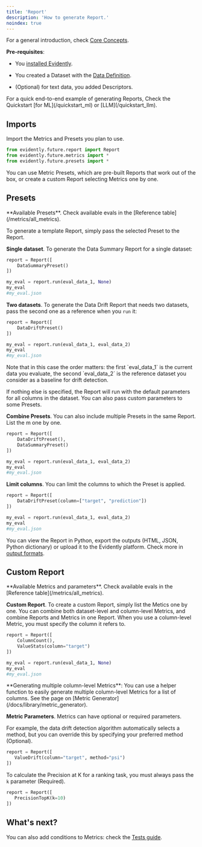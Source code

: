 ```yaml
---
title: 'Report'
description: 'How to generate Report.'
noindex: true
---
```


For a general introduction, check [Core Concepts](/docs/library/overview).

**Pre-requisites**:

* You [installed Evidently](/docs/setup/installation).

* You created a Dataset with the [Data Definition](/docs/library/data_definition).

* (Optional) for text data, you added Descriptors.

<Note>
  For a quick end-to-end example of generating Reports, Check the Quickstart [for ML](/quickstart_ml) or [LLM](/quickstart_llm).
</Note>

## Imports

Import the Metrics and Presets you plan to use.

```python
from evidently.future.report import Report
from evidently.future.metrics import *
from evidently.future.presets import *
```

You can use Metric Presets, which are pre-built Reports that work out of the box, or create a custom Report selecting Metrics one by one.

## Presets

<Tip>
  **Available Presets**. Check available evals in the [Reference table](/metrics/all_metrics).
</Tip>

To generate a template Report, simply pass the selected Preset to the Report.

**Single dataset**. To generate the Data Summary Report for a single dataset:

```python
report = Report([
    DataSummaryPreset()
])

my_eval = report.run(eval_data_1, None)
my_eval
#my_eval.json
```

**Two datasets**. To generate the Data Drift Report that needs two datasets, pass the second one as a reference when you `run` it:

```python
report = Report([
    DataDriftPreset()
])

my_eval = report.run(eval_data_1, eval_data_2)
my_eval
#my_eval.json
```

<Note>
Note that in this case the order matters: the first `eval_data_1` is the current data you evaluate, the second `eval_data_2` is the reference dataset you consider as a baseline for drift detection.
</Note>

If nothing else is specified, the Report will run with the default parameters for all columns in the dataset. You can also pass custom parameters to some Presets.

**Combine Presets**. You can also include multiple Presets in the same Report. List the m one by one.

```python
report = Report([
    DataDriftPreset(), 
    DataSummaryPreset()
])

my_eval = report.run(eval_data_1, eval_data_2)
my_eval
#my_eval.json
```

**Limit columns**. You can limit the columns to which the Preset is applied.

```python
report = Report([
    DataDriftPreset(column=["target", "prediction"])
])

my_eval = report.run(eval_data_1, eval_data_2)
my_eval
#my_eval.json
```

You can view the Report in Python, export the outputs (HTML, JSON, Python dictionary) or upload it to the Evidently platform. Check more in [output formats](/docs/library/output_formats).

## Custom Report

<Tip>
  **Available Metrics and parameters**. Check available evals in the [Reference table](/metrics/all_metrics).
</Tip>

**Custom Report**. To create a custom Report, simply list the Metics one by one. You can combine both dataset-level and column-level Metrics, and combine Reports and Metrics in one Report. When you use a column-level Metric, you must specify the column it refers to.

```python
report = Report([
    ColumnCount(), 
    ValueStats(column="target")
])

my_eval = report.run(eval_data_1, None)
my_eval
#my_eval.json
```

<Note>
  **Generating multiple column-level Metrics**: You can use a helper function to easily generate multiple column-level Metrics for a list of columns. See the page on [Metric Generator](/docs/library/metric_generator).
</Note>

**Metric Parameters**. Metrics can have optional or required parameters.

For example, the data drift detection algorithm automatically selects a method, but you can override this by specifying your preferred method (Optional).

```python
report = Report([
   ValueDrift(column="target", method="psi")
])
```

To calculate the Precision at K for a ranking task, you must always pass the `k` parameter (Required).

```python
report = Report([
   PrecisionTopK(k=10)
])
```


## What's next?

You can also add conditions to Metrics: check the [Tests guide](/docs/library/tests).